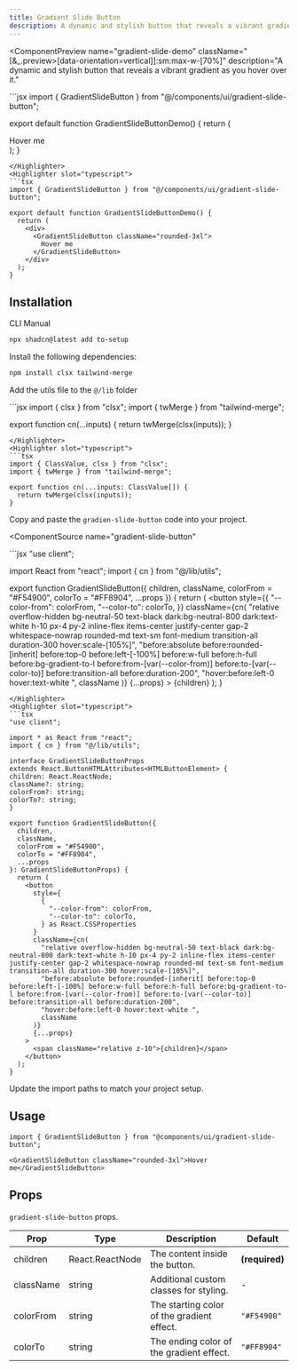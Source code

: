 ```yaml
---
title: Gradient Slide Button
description: A dynamic and stylish button that reveals a vibrant gradient as you hover over it.
---
```


<ComponentPreview
  name="gradient-slide-demo"
  className="[&_.preview>[data-orientation=vertical]]:sm:max-w-[70%]"
  description="A dynamic and stylish button that reveals a vibrant gradient as you hover over it."
>
<Highlighter slot="javascript">
```jsx
import { GradientSlideButton } from "@/components/ui/gradient-slide-button";

export default function GradientSlideButtonDemo() {
  return (
    <div>
      <GradientSlideButton className="rounded-3xl">
        Hover me
      </GradientSlideButton>
    </div>
  );
}
```
</Highlighter>
<Highlighter slot="typescript">
```tsx
import { GradientSlideButton } from "@/components/ui/gradient-slide-button";

export default function GradientSlideButtonDemo() {
  return (
    <div>
      <GradientSlideButton className="rounded-3xl">
        Hover me
      </GradientSlideButton>
    </div>
  );
}
```
</Highlighter>
</ComponentPreview>

## Installation

<Tabs defaultValue="cli">

<TabsList>
  <TabsTrigger value="cli">CLI</TabsTrigger>
  <TabsTrigger value="manual">Manual</TabsTrigger>
</TabsList>

<TabsContent value="cli">

```bash
npx shadcn@latest add to-setup
```

</TabsContent>

<TabsContent value="manual">

<Steps>

<Step>Install the following dependencies:</Step>

```bash
npm install clsx tailwind-merge
```

<Step>Add the utils file to the `@/lib` folder</Step>

<UtilsSource>
<Highlighter slot="javascript">
```jsx
import { clsx } from "clsx";
import { twMerge } from "tailwind-merge";

export function cn(...inputs) {
  return twMerge(clsx(inputs));
}
```
</Highlighter>
<Highlighter slot="typescript">
```tsx
import { ClassValue, clsx } from "clsx";
import { twMerge } from "tailwind-merge";

export function cn(...inputs: ClassValue[]) {
  return twMerge(clsx(inputs));
}
```
</Highlighter>
</UtilsSource>

<Step>Copy and paste the `gradien-slide-button` code into your project.</Step>

<ComponentSource
  name="gradient-slide-button"
>
<Highlighter slot="javascript">
```jsx
"use client";

import React from "react";
import { cn } from "@/lib/utils";

export function GradientSlideButton({
  children,
  className,
  colorFrom = "#F54900",
  colorTo = "#FF8904",
  ...props
}) {
  return (
    <button
      style={{
        "--color-from": colorFrom,
        "--color-to": colorTo,
      }}
      className={cn(
        "relative overflow-hidden bg-neutral-50 text-black dark:bg-neutral-800 dark:text-white h-10 px-4 py-2 inline-flex items-center justify-center gap-2 whitespace-nowrap rounded-md text-sm font-medium transition-all duration-300 hover:scale-[105%]",
        "before:absolute before:rounded-[inherit] before:top-0 before:left-[-100%] before:w-full before:h-full before:bg-gradient-to-l before:from-[var(--color-from)] before:to-[var(--color-to)] before:transition-all before:duration-200",
        "hover:before:left-0 hover:text-white ",
        className
      )}
      {...props}
    >
      <span className="relative z-10">{children}</span>
    </button>
  );
}
```
</Highlighter>
<Highlighter slot="typescript">
```tsx
"use client";

import * as React from "react";
import { cn } from "@/lib/utils";

interface GradientSlideButtonProps
extends React.ButtonHTMLAttributes<HTMLButtonElement> {
children: React.ReactNode;
className?: string;
colorFrom?: string;
colorTo?: string;
}

export function GradientSlideButton({
  children,
  className,
  colorFrom = "#F54900",
  colorTo = "#FF8904",
  ...props
}: GradientSlideButtonProps) {
  return (
    <button
      style={
        {
          "--color-from": colorFrom,
          "--color-to": colorTo,
        } as React.CSSProperties
      }
      className={cn(
        "relative overflow-hidden bg-neutral-50 text-black dark:bg-neutral-800 dark:text-white h-10 px-4 py-2 inline-flex items-center justify-center gap-2 whitespace-nowrap rounded-md text-sm font-medium transition-all duration-300 hover:scale-[105%]",
        "before:absolute before:rounded-[inherit] before:top-0 before:left-[-100%] before:w-full before:h-full before:bg-gradient-to-l before:from-[var(--color-from)] before:to-[var(--color-to)] before:transition-all before:duration-200",
        "hover:before:left-0 hover:text-white ",
        className
      )}
      {...props}
    >
      <span className="relative z-10">{children}</span>
    </button>
  );
}
```
</Highlighter>
</ComponentSource>

<Step>Update the import paths to match your project setup.</Step>

</Steps>

</TabsContent>

</Tabs>

## Usage

```tsx
import { GradientSlideButton } from "@components/ui/gradient-slide-button";
```

```tsx
<GradientSlideButton className="rounded-3xl">Hover me</GradientSlideButton>
```

## Props

`gradient-slide-button` props.

| Prop      | Type            | Description                                | Default        |
| --------- | --------------- | ------------------------------------------ | -------------- |
| children  | React.ReactNode | The content inside the button.             | **(required)** |
| className | string          | Additional custom classes for styling.     | -              |
| colorFrom | string          | The starting color of the gradient effect. | `"#F54900"`    |
| colorTo   | string          | The ending color of the gradient effect.   | `"#FF8904"`    |
